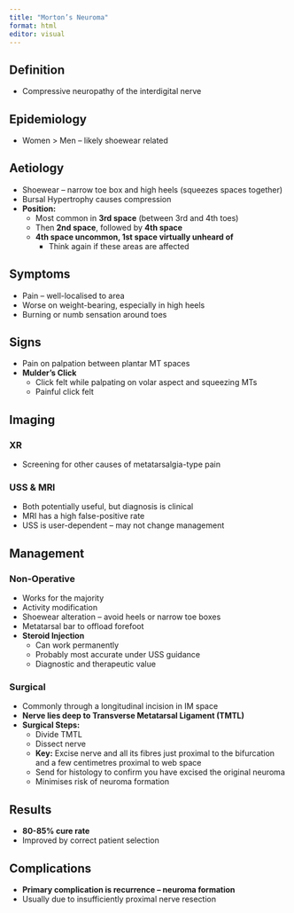 ```yaml
---
title: "Morton’s Neuroma"
format: html
editor: visual
---
```


## Definition  
- Compressive neuropathy of the interdigital nerve  

## Epidemiology  
- Women > Men – likely shoewear related  

## Aetiology  
- Shoewear – narrow toe box and high heels (squeezes spaces together)  
- Bursal Hypertrophy causes compression  
- **Position:**  
  - Most common in **3rd space** (between 3rd and 4th toes)  
  - Then **2nd space**, followed by **4th space**  
  - **4th space uncommon, 1st space virtually unheard of**  
    - Think again if these areas are affected  

## Symptoms  
- Pain – well-localised to area  
- Worse on weight-bearing, especially in high heels  
- Burning or numb sensation around toes  

## Signs  
- Pain on palpation between plantar MT spaces  
- **Mulder’s Click**  
  - Click felt while palpating on volar aspect and squeezing MTs  
  - Painful click felt  

## Imaging  

### XR  
- Screening for other causes of metatarsalgia-type pain  

### USS & MRI  
- Both potentially useful, but diagnosis is clinical  
- MRI has a high false-positive rate  
- USS is user-dependent – may not change management  

## Management  

### Non-Operative  
- Works for the majority  
- Activity modification  
- Shoewear alteration – avoid heels or narrow toe boxes  
- Metatarsal bar to offload forefoot  
- **Steroid Injection**  
  - Can work permanently  
  - Probably most accurate under USS guidance  
  - Diagnostic and therapeutic value  

### Surgical  
- Commonly through a longitudinal incision in IM space  
- **Nerve lies deep to Transverse Metatarsal Ligament (TMTL)**  
- **Surgical Steps:**  
  - Divide TMTL  
  - Dissect nerve  
  - **Key:** Excise nerve and all its fibres just proximal to the bifurcation and a few centimetres proximal to web space  
  - Send for histology to confirm you have excised the original neuroma  
  - Minimises risk of neuroma formation  

## Results  
- **80-85% cure rate**  
- Improved by correct patient selection  

## Complications  
- **Primary complication is recurrence – neuroma formation**  
- Usually due to insufficiently proximal nerve resection  
